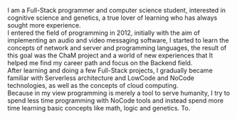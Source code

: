I am a Full-Stack programmer and computer science student, interested in cognitive science and genetics, a true lover of learning who has always sought more experience. <br />
I entered the field of programming in 2012, initially with the aim of implementing an audio and video messaging software, I started to learn the concepts of network and server and programming languages, the result of this goal was the ChaM project and a world of new experiences that It helped me find my career path and focus on the Backend field. <br />
After learning and doing a few Full-Stack projects, I gradually became familiar with Serverless architecture and LowCode and NoCode technologies, as well as the concepts of cloud computing. <br />
Because in my view programming is merely a tool to serve humanity, I try to spend less time programming with NoCode tools and instead spend more time learning basic concepts like math, logic and genetics. To.
